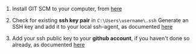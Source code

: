 1. Install GIT SCM to your computer, from [here](
https://git-scm.com/download/win
)

2. Check for existing **ssh key pair** in `C:\Users\username\.ssh`
Generate an SSH key and add it to your local ssh-agent, as documented [here](
https://docs.github.com/en/authentication/connecting-to-github-with-ssh/generating-a-new-ssh-key-and-adding-it-to-the-ssh-agent#generating-a-new-ssh-key
)

3. Add your ssh public key to your **github account**, if you haven't done so already,
as documented [here](
https://docs.github.com/en/authentication/connecting-to-github-with-ssh/adding-a-new-ssh-key-to-your-github-account
)
